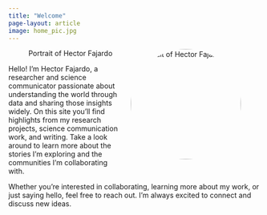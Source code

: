 ```yaml
---
title: "Welcome"
page-layout: article
image: home_pic.jpg
---
```


![Portrait of Hector Fajardo](home_pic.jpg){width="220" style="border-radius: 50%; float: right; margin: 0 0 1.5rem 1.5rem;"}

Hello! I'm Hector Fajardo, a researcher and science communicator passionate about understanding the world through data and sharing those insights widely. On this site you'll find highlights from my research projects, science communication work, and writing. Take a look around to learn more about the stories I'm exploring and the communities I'm collaborating with.

Whether you're interested in collaborating, learning more about my work, or just saying hello, feel free to reach out. I'm always excited to connect and discuss new ideas.

<div style="clear: both;"></div>